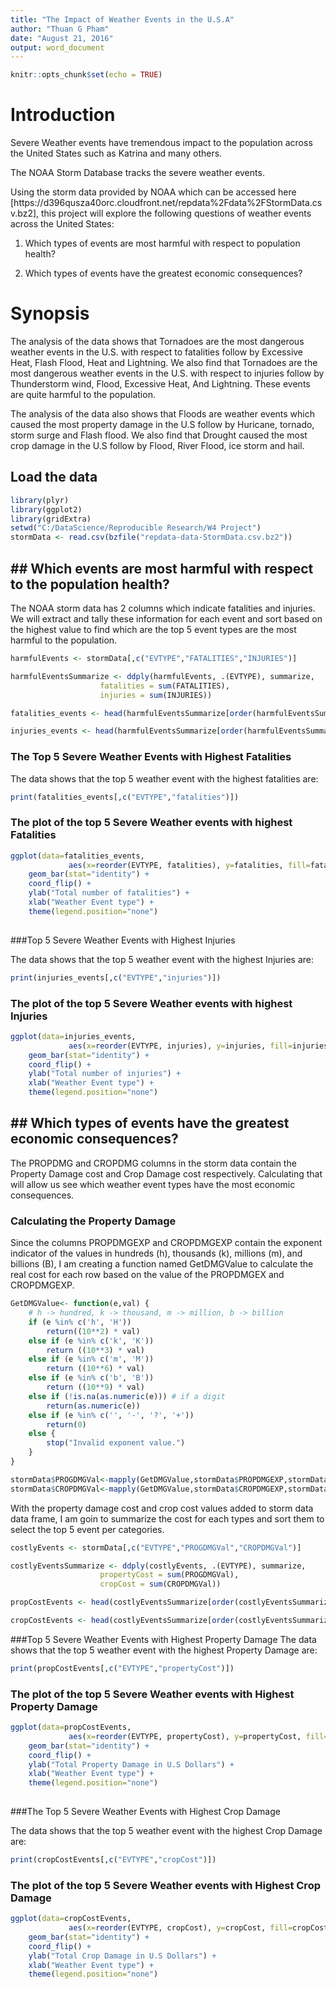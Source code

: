 ---
title: "The Impact of Weather Events in the U.S.A"
author: "Thuan G Pham"
date: "August 21, 2016"
output: word_document
---

```{r setup, include=FALSE}
knitr::opts_chunk$set(echo = TRUE)
```

# Introduction

Severe Weather events have tremendous impact to the population across the United States such as Katrina and many others.

The NOAA Storm Database tracks the severe weather events.  

Using the storm data provided by NOAA which can be accessed here [https://d396qusza40orc.cloudfront.net/repdata%2Fdata%2FStormData.csv.bz2], this project will explore the following questions of weather events across the United States:

1. Which types of events are most harmful with respect to population health?

2. Which types of events have the greatest economic consequences?

# Synopsis

The analysis of the data shows that Tornadoes are the most dangerous weather events in the U.S. with respect to fatalities follow by Excessive Heat, Flash Flood, Heat and Lightning. We also find that Tornadoes are the most dangerous weather events in the U.S. with respect to injuries follow by Thunderstorm wind, Flood, Excessive Heat, And Lightning.  These events are quite harmful to the population.

The analysis of the data also shows that Floods are weather events which caused the most property damage in the U.S follow by Huricane, tornado, storm surge and Flash flood. We also find that Drought caused the most crop damage in the U.S follow by Flood, River Flood, ice storm and hail. 

## Load the data

```{r cache=TRUE}
library(plyr)
library(ggplot2)
library(gridExtra)
setwd("C:/DataScience/Reproducible Research/W4 Project")
stormData <- read.csv(bzfile("repdata-data-StormData.csv.bz2"))
```

## Which events are most harmful with respect to the population health?
-----------------------------------------------------------------------
The NOAA storm data has 2 columns which indicate fatalities and injuries.  We will extract and tally these information for each event and sort based on the highest value to find which are the top 5 event types are the most harmful to the population.

```{r cache=TRUE}
harmfulEvents <- stormData[,c("EVTYPE","FATALITIES","INJURIES")]

harmfulEventsSummarize <- ddply(harmfulEvents, .(EVTYPE), summarize,
                    fatalities = sum(FATALITIES),
                    injuries = sum(INJURIES))

fatalities_events <- head(harmfulEventsSummarize[order(harmfulEventsSummarize$fatalities, decreasing = T), ], 5)

injuries_events <- head(harmfulEventsSummarize[order(harmfulEventsSummarize$injuries, decreasing = T), ],5)
```


### The Top 5 Severe Weather Events with Highest Fatalities
The data shows that the top 5 weather event with the highest fatalities are:

```{r echo=TRUE}
print(fatalities_events[,c("EVTYPE","fatalities")])
```

### The plot of the top 5 Severe Weather events with highest Fatalities
```{r cache=TRUE}
ggplot(data=fatalities_events,
             aes(x=reorder(EVTYPE, fatalities), y=fatalities, fill=fatalities)) +
    geom_bar(stat="identity") +
    coord_flip() +
    ylab("Total number of fatalities") +
    xlab("Weather Event type") +
    theme(legend.position="none")
    

```


###Top 5 Severe Weather Events with Highest Injuries

The data shows that the top 5 weather event with the highest Injuries are:

```{r echo=TRUE}
print(injuries_events[,c("EVTYPE","injuries")])
```

### The plot of the top 5 Severe Weather events with highest Injuries
```{r cache=TRUE}
ggplot(data=injuries_events,
             aes(x=reorder(EVTYPE, injuries), y=injuries, fill=injuries)) +
    geom_bar(stat="identity") +
    coord_flip() +
    ylab("Total number of injuries") +
    xlab("Weather Event type") +
    theme(legend.position="none")

```

## Which types of events have the greatest economic consequences?
-----------------------------------------------------------------
The PROPDMG and CROPDMG columns in the storm data contain the Property Damage cost and Crop Damage cost respectively. Calculating that will allow us see which weather event types have the most economic consequences.

### Calculating the Property Damage

Since the columns PROPDMGEXP and CROPDMGEXP contain the exponent indicator of the values in hundreds (h), thousands (k), millions (m), and billions (B), I am creating a function named GetDMGValue to calculate the real cost for each row based on the value of the PROPDMGEX and CROPDMGEXP.

```{r cache=TRUE}

GetDMGValue<- function(e,val) {
    # h -> hundred, k -> thousand, m -> million, b -> billion
    if (e %in% c('h', 'H'))
        return((10**2) * val)
    else if (e %in% c('k', 'K'))
        return ((10**3) * val)
    else if (e %in% c('m', 'M'))
        return ((10**6) * val)
    else if (e %in% c('b', 'B'))
        return ((10**9) * val)
    else if (!is.na(as.numeric(e))) # if a digit
        return(as.numeric(e))
    else if (e %in% c('', '-', '?', '+'))
        return(0)
    else {
        stop("Invalid exponent value.")
    }
}

stormData$PROGDMGVal<-mapply(GetDMGValue,stormData$PROPDMGEXP,stormData$PROPDMG)
stormData$CROPDMGVal<-mapply(GetDMGValue,stormData$CROPDMGEXP,stormData$CROPDMG)

```

With the property damage cost and crop cost values added to storm data data frame, I am goin to summarize the cost for each types and sort them to select the top 5 event per categories.

```{r cache=TRUE}
costlyEvents <- stormData[,c("EVTYPE","PROGDMGVal","CROPDMGVal")]

costlyEventsSummarize <- ddply(costlyEvents, .(EVTYPE), summarize,
                    propertyCost = sum(PROGDMGVal),
                    cropCost = sum(CROPDMGVal))

propCostEvents <- head(costlyEventsSummarize[order(costlyEventsSummarize$propertyCost, decreasing = T), ], 5)

cropCostEvents <- head(costlyEventsSummarize[order(costlyEventsSummarize$cropCost, decreasing = T), ],5)

```

###Top 5 Severe Weather Events with Highest Property Damage
The data shows that the top 5 weather event with the highest Property Damage are:

```{r echo=TRUE}
print(propCostEvents[,c("EVTYPE","propertyCost")])
```

### The plot of the top 5 Severe Weather events with Highest Property Damage
```{r cache=TRUE}
ggplot(data=propCostEvents,
             aes(x=reorder(EVTYPE, propertyCost), y=propertyCost, fill=propertyCost)) +
    geom_bar(stat="identity") +
    coord_flip() +
    ylab("Total Property Damage in U.S Dollars") +
    xlab("Weather Event type") +
    theme(legend.position="none")
    

```


###The Top 5 Severe Weather Events with Highest Crop Damage

The data shows that the top 5 weather event with the highest Crop Damage are:
```{r echo=TRUE}
print(cropCostEvents[,c("EVTYPE","cropCost")])
```

### The plot of the top 5 Severe Weather events with Highest Crop Damage
```{r cache=TRUE}
ggplot(data=cropCostEvents,
             aes(x=reorder(EVTYPE, cropCost), y=cropCost, fill=cropCost)) +
    geom_bar(stat="identity") +
    coord_flip() +
    ylab("Total Crop Damage in U.S Dollars") +
    xlab("Weather Event type") +
    theme(legend.position="none")

```